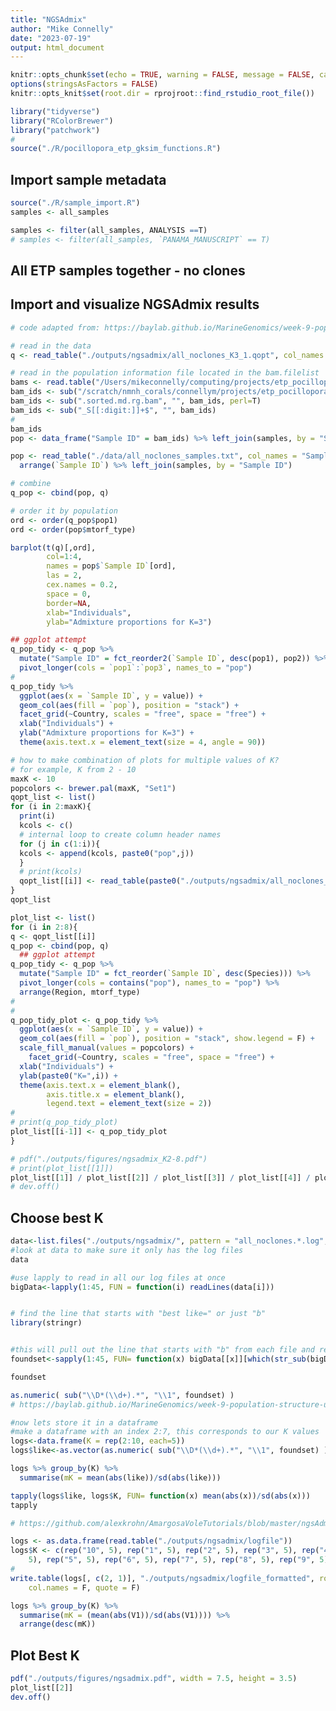 ```yaml
---
title: "NGSAdmix"
author: "Mike Connelly"
date: "2023-07-19"
output: html_document
---
```


```r
knitr::opts_chunk$set(echo = TRUE, warning = FALSE, message = FALSE, cache = TRUE)
options(stringsAsFactors = FALSE)
knitr::opts_knit$set(root.dir = rprojroot::find_rstudio_root_file())
```
```r
library("tidyverse")
library("RColorBrewer")
library("patchwork")
# 
source("./R/pocillopora_etp_gksim_functions.R")
```

## Import sample metadata
```r
source("./R/sample_import.R")
samples <- all_samples
```
```r
samples <- filter(all_samples, ANALYSIS ==T)
# samples <- filter(all_samples, `PANAMA_MANUSCRIPT` == T)
```

## All ETP samples together - no clones
## Import and visualize NGSAdmix results
```r
# code adapted from: https://baylab.github.io/MarineGenomics/week-9-population-structure-using-ngsadmix.html

# read in the data 
q <- read_table("./outputs/ngsadmix/all_noclones_K3_1.qopt", col_names = c("pop1","pop2","pop3"))

# read in the population information file located in the bam.filelist
bams <- read.table("/Users/mikeconnelly/computing/projects/etp_pocillopora_gskim/outputs/angsd/all_noclones_bamfile.txt",header=F)[,1]
bam_ids <- sub("/scratch/nmnh_corals/connellym/projects/etp_pocillopora_gskim/outputs/alignments/", "", bams, perl=T)
bam_ids <- sub(".sorted.md.rg.bam", "", bam_ids, perl=T)
bam_ids <- sub("_S[[:digit:]]+$", "", bam_ids)
#
bam_ids
pop <- data_frame("Sample ID" = bam_ids) %>% left_join(samples, by = "Sample ID")

pop <- read_table("./data/all_noclones_samples.txt", col_names = "Sample ID") %>% 
  arrange(`Sample ID`) %>% left_join(samples, by = "Sample ID")

# combine
q_pop <- cbind(pop, q)

# order it by population
ord <- order(q_pop$pop1)
ord <- order(pop$mtorf_type)
```
```r
barplot(t(q)[,ord],
        col=1:4,
        names = pop$`Sample ID`[ord],
        las = 2,
        cex.names = 0.2,
        space = 0,
        border=NA,
        xlab="Individuals",
        ylab="Admixture proportions for K=3")
```
```r
## ggplot attempt
q_pop_tidy <- q_pop %>%
  mutate("Sample ID" = fct_reorder2(`Sample ID`, desc(pop1), pop2)) %>% 
  pivot_longer(cols = `pop1`:`pop3`, names_to = "pop") 
#
q_pop_tidy %>%
  ggplot(aes(x = `Sample ID`, y = value)) +
  geom_col(aes(fill = `pop`), position = "stack") + 
  facet_grid(~Country, scales = "free", space = "free") + 
  xlab("Individuals") + 
  ylab("Admixture proportions for K=3") +
  theme(axis.text.x = element_text(size = 4, angle = 90))
```
```r
# how to make combination of plots for multiple values of K?
# for example, K from 2 - 10
maxK <- 10
popcolors <- brewer.pal(maxK, "Set1")
qopt_list <- list()
for (i in 2:maxK){
  print(i)
  kcols <- c()
  # internal loop to create column header names
  for (j in c(1:i)){
  kcols <- append(kcols, paste0("pop",j))
  }
  # print(kcols)
  qopt_list[[i]] <- read_table(paste0("./outputs/ngsadmix/all_noclones_K",i,"_1.qopt"), col_names = kcols)
}
qopt_list
```

```r
plot_list <- list()
for (i in 2:8){
q <- qopt_list[[i]]
q_pop <- cbind(pop, q)
  ## ggplot attempt
q_pop_tidy <- q_pop %>%
  mutate("Sample ID" = fct_reorder(`Sample ID`, desc(Species))) %>% 
  pivot_longer(cols = contains("pop"), names_to = "pop") %>%
  arrange(Region, mtorf_type)
#
#
q_pop_tidy_plot <- q_pop_tidy %>%
  ggplot(aes(x = `Sample ID`, y = value)) +
  geom_col(aes(fill = `pop`), position = "stack", show.legend = F) +
  scale_fill_manual(values = popcolors) +
    facet_grid(~Country, scales = "free", space = "free") + 
  xlab("Individuals") +
  ylab(paste0("K=",i)) +
  theme(axis.text.x = element_blank(),
        axis.title.x = element_blank(),
        legend.text = element_text(size = 2))
#
# print(q_pop_tidy_plot)
plot_list[[i-1]] <- q_pop_tidy_plot
}
```
```r
# pdf("./outputs/figures/ngsadmix_K2-8.pdf")
# print(plot_list[[1]])
plot_list[[1]] / plot_list[[2]] / plot_list[[3]] / plot_list[[4]] / plot_list[[5]] / plot_list[[6]] / plot_list[[7]]
# dev.off()
```
## Choose best K
```r
data<-list.files("./outputs/ngsadmix/", pattern = "all_noclones.*.log", full.names = T)
#look at data to make sure it only has the log files
data
```
```r
#use lapply to read in all our log files at once
bigData<-lapply(1:45, FUN = function(i) readLines(data[i]))


# find the line that starts with "best like=" or just "b"
library(stringr)


#this will pull out the line that starts with "b" from each file and return it as a list
foundset<-sapply(1:45, FUN= function(x) bigData[[x]][which(str_sub(bigData[[x]], 1, 1) == 'b')])

foundset
```
```r
as.numeric( sub("\\D*(\\d+).*", "\\1", foundset) )
# https://baylab.github.io/MarineGenomics/week-9-population-structure-using-ngsadmix.html
```
```r
#now lets store it in a dataframe
#make a dataframe with an index 2:7, this corresponds to our K values
logs<-data.frame(K = rep(2:10, each=5))
logs$like<-as.vector(as.numeric( sub("\\D*(\\d+).*", "\\1", foundset) ))

logs %>% group_by(K) %>% 
  summarise(mK = mean(abs(like))/sd(abs(like)))

tapply(logs$like, logs$K, FUN= function(x) mean(abs(x))/sd(abs(x)))
tapply
```

```r
# https://github.com/alexkrohn/AmargosaVoleTutorials/blob/master/ngsAdmix_tutorial.md

logs <- as.data.frame(read.table("./outputs/ngsadmix/logfile"))
logs$K <- c(rep("10", 5), rep("1", 5), rep("2", 5), rep("3", 5), rep("4", 
    5), rep("5", 5), rep("6", 5), rep("7", 5), rep("8", 5), rep("9", 5))
#
write.table(logs[, c(2, 1)], "./outputs/ngsadmix/logfile_formatted", row.names = F, 
    col.names = F, quote = F)

logs %>% group_by(K) %>% 
  summarise(mK = (mean(abs(V1))/sd(abs(V1)))) %>% 
  arrange(desc(mK))
```

## Plot Best K
```r

pdf("./outputs/figures/ngsadmix.pdf", width = 7.5, height = 3.5)
plot_list[[2]]
dev.off()
```

